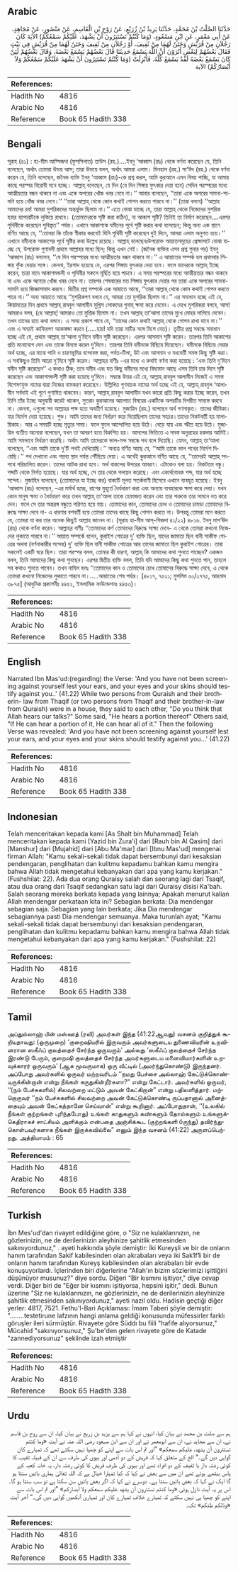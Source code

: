 ## Arabic


<div dir="rtl" lang="ar" style={{fontSize:'larger',backgroundColor:'#f8f9fa',padding:20}}>
حَدَّثَنَا الصَّلْتُ بْنُ مُحَمَّدٍ، حَدَّثَنَا يَزِيدُ بْنُ زُرَيْعٍ، عَنْ رَوْحِ بْنِ الْقَاسِمِ، عَنْ مَنْصُورٍ، عَنْ مُجَاهِدٍ، عَنْ أَبِي مَعْمَرٍ، عَنِ ابْنِ مَسْعُودٍ، ‏(‏وَمَا كُنْتُمْ تَسْتَتِرُونَ أَنْ يَشْهَدَ، عَلَيْكُمْ سَمْعُكُمْ‏)‏ الآيَةَ كَانَ رَجُلاَنِ مِنْ قُرَيْشٍ وَخَتَنٌ لَهُمَا مِنْ ثَقِيفَ، أَوْ رَجُلاَنِ مِنْ ثَقِيفَ وَخَتَنٌ لَهُمَا مِنْ قُرَيْشٍ فِي بَيْتٍ فَقَالَ بَعْضُهُمْ لِبَعْضٍ أَتُرَوْنَ أَنَّ اللَّهَ يَسْمَعُ حَدِيثَنَا قَالَ بَعْضُهُمْ يَسْمَعُ بَعْضَهُ‏.‏ وَقَالَ بَعْضُهُمْ لَئِنْ كَانَ يَسْمَعُ بَعْضَهُ لَقَدْ يَسْمَعُ كُلَّهُ‏.‏ فَأُنْزِلَتْ ‏(‏وَمَا كُنْتُمْ تَسْتَتِرُونَ أَنْ يَشْهَدَ عَلَيْكُمْ سَمْعُكُمْ وَلاَ أَبْصَارُكُمْ‏)‏ الآية
</div>
<div style={{backgroundColor:'#f8f9fa',padding:20, marginBottom: 10}}><table> <thead> <tr> <th>References:</th> <th></th> </tr> </thead> <tbody><tr><td>Hadith No</td><td>4816</td></tr><tr><td>Arabic No</td><td>4816</td></tr><tr><td>Reference</td><td>Book 65 Hadith 338</td></tr></tbody></table></div>

## Bengali


<div dir="ltr" lang="bn" style={{fontSize:'larger',backgroundColor:'#f8f9fa',padding:20}}>
সূরাহ (৪১) : হা-মীম আস্সিজদা (ফুসসিলাত) তাউস (রহ.)....ইবনু ‘আব্বাস (রাঃ) থেকে বর্ণনা করেছেন যে, তিনি বলেছেন, অর্থাৎ তোমরা উভয় আস; তারা উভয়ে বলল, অর্থাৎ আমরা এলাম। মিনহাল (রহ.) সা‘ঈদ (রহ.) থেকে বর্ণনা করেন যে, তিনি বলেছেন, জনৈক ব্যক্তি ইবনু ‘আব্বাস (রাঃ)-কে প্রশ্ন করল, আমি কুরআনে এমন বিষয় পাচ্ছি, যা আমার কাছে পরস্পর বিরোধী মনে হচ্ছে। আল্লাহ্ বলেছেন, যে দিন (যে দিন শিঙ্গায় ফুৎকার দেয়া হবে) সেদিন পরস্পরের মধ্যে আত্মীয়তার বন্ধন থাকবে না এবং একে অপরের খোঁজ খবর নেবে না।’’ আবার বলেছেন, ‘‘তারা একে অপরের সামনা-সামনি হয়ে খোঁজ খবর নেবে।’’ ‘‘তারা আল্লাহ্ থেকে কোন কথাই গোপন করতে পারবে না।’’ (তারা বলবে) ‘‘আল্লাহ আমাদের রব! আমরা মুশরিকদের অন্তর্ভুক্ত ছিলাম না।’’ এতে বোঝা যাচ্ছে যে, তারা আল্লাহ্ থেকে নিজেদের মুশরিক হবার ব্যাপারটিকে লুকিয়ে রাখবে। (তোমাদেরকে সৃষ্টি করা কঠিন), না আকাশ সৃষ্টি? তিনিই তা নির্মাণ করেছেন....এরপর পৃথিবীকে করেছেন সুবিস্তৃত’’ পর্যন্ত। এখানে আকাশকে যমীনের পূর্বে সৃষ্টি করার কথা বলেছেন; কিন্তু অন্য এক স্থানে বর্ণিত আছে যে, ‘‘তোমরা কি তাঁকে স্বীকার করবেই যিনি পৃথিবী সৃষ্টি করেছেন দুই দিনে, আমরা এলাম অনুগত হয়ে।’’ এখানে যমীনকে আকাশের পূর্বে সৃষ্টির কথা উল্লেখ রয়েছে। আল্লাহ্ বলেছেনঃউপরোক্ত আয়াতসমূহের প্রেক্ষাপটে বোঝা যাচ্ছে যে, উপরোক্ত গুণাবলী প্রথমে আল্লাহর মধ্যে ছিল; কিন্তু এখন নেই। (জনৈক ব্যক্তির এসব প্রশ্ন শুনার পর) ইবনু ‘আব্বাস (রাঃ) বললেন, ‘‘যে দিন পরস্পরের মধ্যে আত্মীয়তার বন্ধন থাকবে না।’’ এ আয়াতের সম্পর্ক হল প্রথমবার শিঙ্গায় ফুঁক দেয়ার সঙ্গে। কেননা, ইরশাদ হয়েছে যে, এরপর শিঙ্গায় ফুৎকার দেয়া হবে। ফলে যাদেরকে আল্লাহ্ ইচ্ছে করেন, তারা বাদে আকাশমন্ডলী ও পৃথিবীর সকলে মূর্ছিত হয়ে পড়বে। এ সময় পরস্পরের মধ্যে আত্মীয়তার বন্ধন থাকবে না এবং একে অন্যের খোঁজ খবর নেবে না। তারপর শেষবারের মত শিঙ্গায় ফুৎকার দেয়ার পর তারা একে অপরের সামনাসামনি হয়ে জিজ্ঞাসাবাদ করবে। দ্বিতীয় প্রশ্ন সম্পর্কে এক আয়াতে আছে, ‘‘তারা আল্লাহ্ থেকে কোন কথাই গোপন করতে পারে না।’’ অন্য আয়াতে আছে ‘‘মুশরিকগণ বলবে যে, আমরা তো মুশরিক ছিলাম না।’’ এর সমাধান হচ্ছে এই যে, কিয়ামতের দিন প্রথমে আল্লাহ্ রাববুল আলামীন মুখ্লিস লোকদের গুনাহ্ ক্ষমা করে দেবেন। এ দেখে মুশরিকরা বলবে, আস! আমরাও বলব, (হে আল্লাহ্! আমরাও তো মুশ্রিক ছিলাম না। তখন আল্লাহ্ তা‘আলা তাদের মুখে মোহর লাগিয়ে দেবেন। তখন তাদের হাত কথা বলবে। এ সময় প্রকাশ পাবে যে, ‘‘তাদের কোন কথাই আল্লাহ্ থেকে গোপন রাখা যাবে না।’’ এবং এ সময়ই কাফিরগণ আকাঙ্ক্ষা করবে (.....হায়! যদি তারা মাটির সঙ্গে মিশে যেত)। তৃতীয় প্রশ্ন সম্বন্ধে সমাধান হচ্ছে এই যে, প্রথমে আল্লাহ্ তা‘আলা দু’দিনে যমীন সৃষ্টি করেছেন। এরপর আসমান সৃষ্টি করেন। তারপর তিনি আকাশের প্রতি মনোযোগ দেন এবং তাকে বিন্যস্ত করেন দু’দিনে। তারপর তিনি যমীনকে বিছিয়ে দিয়েছেন। যমীনকে বিছিয়ে দেয়ার অর্থ হচ্ছে, এর মাঝে পানি ও চারণভূমির বন্দোবস্ত করা, পর্বত-টিলা, উট এবং আসমান ও মধ্যবর্তী সমস্ত কিছু সৃষ্টি করা। এ সবকিছুও তিনি আরো দু’দিনে সৃষ্টি করেন। আল্লাহর বাণীঃ -এর মধ্যে এ কথাই বর্ণনা করা হয়েছে : ‘এবং তিনি দু’দিনে যমীন সৃষ্টি করেছেন’’ এ কথাও ঠিক; তবে যমীন এবং যত কিছু যমীনের মধ্যে বিদ্যমান আছে এসব তিনি চার দিনে সৃষ্টি করেছেন এবং আকাশমন্ডলী সৃষ্টি করা হয়েছে দু’দিনে। সম্বন্ধে উত্তর এই যে, আল্লাহ্ রাববুল আলামীন নিজেই এ সমস্ত বিশেষণযুক্ত নামের দ্বারা নিজের নামকরণ করেছেন। উল্লিখিত গুণবাচক নামের অর্থ হচ্ছে এই যে, আল্লাহ্ রাববুল ‘আলামীন সর্বদাই এই গুণে গুণান্বিত থাকবেন। কারণ, আল্লাহ্ রাববুল আলামীন যখন কারো প্রতি কিছু করার ইচ্ছে করেন, তখন তিনি তাঁর ইচ্ছে অনুযায়ী করেই থাকেন, সুতরাং কুরআনের আলোচ্য বিষয়ের একটিকে অপরটির বিপরীত সাব্যস্ত করবে না। কেননা, এগুলো সব আল্লাহর পক্ষ হতে অবতীর্ণ হয়েছে। মুজাহিদ (রহ.) বলেছেন অর্থ গণনাকৃত। তাদের জীবিকা। যার নির্দেশ দেয়া হয়েছে। শুভ। আমি তাদের জন্য নির্ধারণ করে দিয়েছিলাম তাদের সহচর।তাদের নিকটবর্তী হয় মালায়িকাহ। আর এ সময়টি হচ্ছে মৃত্যুর সময়। ফলে ফুলে আন্দোলিত হয়ে উঠে। বেড়ে যায় এবং স্ফীত হয়ে উঠে। মুজাহিদ ব্যতীত অন্যেরা বলেছেন, যখন তা আবরণ হতে বিকশিত হয়। আমলের ভিত্তিতে এ সমস্ত অনুগ্রহের হকদার আমিই। আমি সমভাবে নির্ধারণ করেছি। অর্থাৎ আমি তাদেরকে ভাল-মন্দ সম্বন্ধে পথ বলে দিয়েছি। যেমন, আল্লাহ্ তা‘আলা বলেছেন, ‘‘এবং আমি তাকে দু’টি পথই দেখিয়েছি।’’ অন্যত্র বর্ণিত আছে যে, ‘‘আমি তাকে ভাল পথের নির্দেশ দিয়েছি।’’ পথ দেখানো এবং গন্তব্য স্থান পর্যন্ত পৌঁছিয়ে দেয়া। এ অর্থেই কুরআনে বর্ণিত আছে যে, ‘‘তাদেরই আল্লাহ্ সৎপথে পরিচালিত করেন। তাদের আটক রাখা হবে। অর্থ বাকলের উপরের আবরণ। এটাকেও বলা হয়। নিকটতম বন্ধু। শব্দটি থেকে নির্গত হয়েছে। যার অর্থ হচ্ছে, সে তার থেকে পলায়ন করেছে। এবং একার্থবোধক শব্দ, যার অর্থ হচ্ছে সন্দেহ। মুজাহিদ বলেছেন, (তোমাদের যা ইচ্ছে কর) বাক্যটি মূলত সতর্কবাণী হিসেবে এখানে ব্যবহৃত হয়েছে। ইবনু ‘আব্বাস (রাঃ) বলেছেন, -এর মর্মার্থ হচ্ছে, রাগের মুহূর্তে ধৈর্যধারণ করা এবং অন্যায় ব্যবহারকে ক্ষমা করে দেয়া। যখন কোন মানুষ ক্ষমা ও ধৈর্যধারণ করে তখন আল্লাহ্ তা‘আলা তাকে হেফাজত করেন এবং তার শত্রুকে তার সামনে নত করে দেন। ফলে সে তার অন্তরঙ্গ বন্ধুতে পরিণত হয়ে যায়। তোমাদের কান, তোমাদের চোখ ও তোমাদের চামড়া তোমাদের বিরুদ্ধে সাক্ষ্য দেবে না- এ ধারণার বশবর্তী হয়ে তোমরা তাদের কাছে কিছু গোপন করতে না। উপরন্তু তোমরা মনে করতে যে, তোমরা যা কর তার অনেক কিছুই আল্লাহ জানেন না। (সূরাহ হা-মীম আস্-সিজদা ৪১/২২) ৪৮১৬. ইবনু মাস‘ঊদ (রাঃ) থেকে বর্ণনা করেন। আল্লাহর বাণীঃ ‘‘তোমাদের কর্ণ তোমাদের বিরুদ্ধে সাক্ষ্য দেবে- এ থেকে তোমরা কখনো নিজেদের লুকাতে পারবে না।’’ আয়াত সম্পর্কে বলেন, কুরাইশ গোত্রের দু’ ব্যক্তি ছিল, যাদের জামাতা ছিল বানী সাকীফ গোত্রের অথবা (বর্ণনাকারীর সন্দেহ) দু’ ব্যক্তি ছিল বানী সাকীফ গোত্রের আর তাদের জামাতা ছিল কুরাইশ গোত্রের। তারা সকলেই একটি ঘরে ছিল। তারা পরস্পর বলল, তোমার কী ধারণা, আল্লাহ্ কি আমাদের কথা শুনতে পাচ্ছেন? একজন বলল, তিনি আমাদের কিছু কথা শুনছেন। এরপর দ্বিতীয় ব্যক্তি বলল, তিনি যদি আমাদের কিছু কথা শুনতে পান, তাহলে সব কথাও শুনতে পাবেন। তখন নাযিল হলঃ ‘‘তোমাদের কান ও তোমাদের চোখ তোমাদের বিরুদ্ধে সাক্ষ্য দেবে, এ থেকে তোমরা কখনো নিজেদের লুকাতে পারবে না।.....আয়াতের শেষ পর্যন্ত। [৪৮১৭, ৭৫২১; মুসলিম ৫০/২৭৭৫, আহমাদ ৩৮৭৫] (আধুনিক প্রকাশনীঃ ৪৪৫২, ইসলামিক ফাউন্ডেশনঃ ৪৪৫৩)।
</div>
<div style={{backgroundColor:'#f8f9fa',padding:20, marginBottom: 10}}><table> <thead> <tr> <th>References:</th> <th></th> </tr> </thead> <tbody><tr><td>Hadith No</td><td>4816</td></tr><tr><td>Arabic No</td><td>4816</td></tr><tr><td>Reference</td><td>Book 65 Hadith 338</td></tr></tbody></table></div>

## English


<div dir="ltr" lang="en" style={{fontSize:'larger',backgroundColor:'#f8f9fa',padding:20}}>
Narrated Ibn Mas'ud:(regarding) the Verse: 'And you have not been screening against yourself lest your ears, and your eyes and your skins should testify against you..' (41.22) While two persons from Quraish and their brotherin- law from Thaqif (or two persons from Thaqif and their brother-in-law from Quraish) were in a house, they said to each other, "Do you think that Allah hears our talks?" Some said, "He hears a portion thereof" Others said, "If He can hear a portion of it, He can hear all of it." Then the following Verse was revealed: 'And you have not been screening against yourself lest your ears, and your eyes and your skins should testify against you...' (41.22)
</div>
<div style={{backgroundColor:'#f8f9fa',padding:20, marginBottom: 10}}><table> <thead> <tr> <th>References:</th> <th></th> </tr> </thead> <tbody><tr><td>Hadith No</td><td>4816</td></tr><tr><td>Arabic No</td><td>4816</td></tr><tr><td>Reference</td><td>Book 65 Hadith 338</td></tr></tbody></table></div>

## Indonesian


<div dir="ltr" lang="id" style={{fontSize:'larger',backgroundColor:'#f8f9fa',padding:20}}>
Telah menceritakan kepada kami [As Shalt bin Muhammad] Telah menceritakan kepada kami [Yazid bin Zura'i] dari [Rauh bin Al Qasim] dari [Manshur] dari [Mujahid] dari [Abu Ma'mar] dari [Ibnu Mas'ud] mengenai firman Allah: "Kamu sekali-sekali tidak dapat bersembunyi dari kesaksian pendengaran, penglihatan dan kulitmu kepadamu bahkan kamu mengira bahwa Allah tidak mengetahui kebanyakan dari apa yang kamu kerjakan." (Fushshilat: 22). Ada dua orang Quraisy salah dan seorang lagi dari Tsaqif, atau dua orang dari Tsaqif sedangkan satu lagi dari Quraisy disisi Ka'bah. Salah seorang mereka berkata kepada yang lainnya; Apakah menurut kalian Allah mendengar perkataan kita ini? Sebagian berkata: Dia mendengar sebagian saja. Sebagian yang lain berkata; Jika Dia mendengar sebagiannya pasti Dia mendengar semuanya. Maka turunlah ayat; "Kamu sekali-sekali tidak dapat bersembunyi dari kesaksian pendengaran, penglihatan dan kulitmu kepadamu bahkan kamu mengira bahwa Allah tidak mengetahui kebanyakan dari apa yang kamu kerjakan." (Fushshilat: 22)
</div>
<div style={{backgroundColor:'#f8f9fa',padding:20, marginBottom: 10}}><table> <thead> <tr> <th>References:</th> <th></th> </tr> </thead> <tbody><tr><td>Hadith No</td><td>4816</td></tr><tr><td>Arabic No</td><td>4816</td></tr><tr><td>Reference</td><td>Book 65 Hadith 338</td></tr></tbody></table></div>

## Tamil


<div dir="ltr" lang="ta" style={{fontSize:'larger',backgroundColor:'#f8f9fa',padding:20}}>
அப்துல்லாஹ் பின் மஸ்ஊத் (ரலி) அவர்கள் இந்த (41:22ஆவது) வசனம் குறித்துக் கூறியதாவது: (ஒருமுறை) ‘குறைஷியரில் இருவரும் அவர்களுடைய துணைவியரின் உறவினரான ஸகீஃப் குலத்தைச் சேர்ந்த ஒருவரும்’ அல்லது ‘ஸகீஃப் குலத்தைச் சேர்ந்த இரண்டு பேரும், குறைஷி குலத்தைச் சேர்ந்த அவர்களுடைய மனைவிமார்களின் உறவுக்காரர் ஒருவரும்’ (ஆக மூவருமாக) ஒரு வீட்டில் (அமர்ந்துகொண்டு) இருந்தனர். அப்போது அவர்களில் ஒருவர் மற்றவரிடம் ‘‘நமது பேச்சை அல்லாஹ் கேட்டுக்கொண்டிருக்கின்றான் என்று நீங்கள் கருதுகின்றீர்களா?” என்று கேட்டார். அவர்களில் ஒருவர், ‘‘(நம் பேச்சுகளில்) சிலவற்றை மட்டும் அவன் கேட்கிறான்” என்று பதிலளித்தார். மற்றொருவர் ‘‘நம் பேச்சுகளில் சிலவற்றை அவன் கேட்டுக்கொண்டி ருப்பதானால் அனைத்தையும் அவன் கேட்கத்தானே செய்வான்” என்று கூறினார். அப்போதுதான், ‘‘(உலகில் நீங்கள் குற்றங்கள் புரிந்தபோது) உங்கள் காதுகளும் கண்களும் தோல்களும் உங்களுக்கெதிராகச் சாட்சியம் அளிக்கும் என்பதை அஞ்சிக்கூட (குற்றங்களி óருந்து) தவிர்ந்துகொள்பவர்களாக நீங்கள் இருக்கவில்லை” எனும் இந்த வசனம் (41:22) அருளப்பெற்றது. அத்தியாயம் : 65
</div>
<div style={{backgroundColor:'#f8f9fa',padding:20, marginBottom: 10}}><table> <thead> <tr> <th>References:</th> <th></th> </tr> </thead> <tbody><tr><td>Hadith No</td><td>4816</td></tr><tr><td>Arabic No</td><td>4816</td></tr><tr><td>Reference</td><td>Book 65 Hadith 338</td></tr></tbody></table></div>

## Turkish


<div dir="ltr" lang="tr" style={{fontSize:'larger',backgroundColor:'#f8f9fa',padding:20}}>
İbn Mes'ud'dan rivayet edildiğine göre, o "Siz ne kulaklarınızın, ne gözlerinizin, ne de derilerinizin aleyhinize şahitlik etmesinden sakınıyordunuz," . ayeti hakkında şöyle demiştir: İki Kureyşli ve bir de onların hanım tarafından Sakif kabilesinden olan akrabaları veya iki Sak1f1i bir de onların hanım tarafından Kureyş kabilesinden olan akrabaları bir evde konuşuyorlardı. İçlerinden biri diğerlerine "Allah'ın bizim sözlerimizi işittiğini düşünüyor musunuz?" diye sordu. Diğeri "Bir kısmını işitiyor," diye cevap verdi. Diğer biri de "Eğer bir kısmını işitiyorsa, hepsini işitir," dedi. Bunun üzerine "Siz ne kulaklarınızın, ne gözlerinizin, ne de derilerinizin aleyhinize şahitlik etmesinden sakınıyordunuz," ayeti nazil oldu. Hadisin geçtiği diğer yerler: 4817, 7521. Fethu'l-Bari Açıklaması: İmam Taberi şöyle demiştir: "........testetirune lafzının hangi anlama geldiği konusunda müfessirler farklı göruşler ileri sürmüştür. Rivayete göre Süddı bu fiili "hafife alıyorsunuz," Mücahid "sakınıyorsunuz," Şu'be'den gelen rivayete göre de Katade "zannediyorsunuz" şeklinde izah etmiştir
</div>
<div style={{backgroundColor:'#f8f9fa',padding:20, marginBottom: 10}}><table> <thead> <tr> <th>References:</th> <th></th> </tr> </thead> <tbody><tr><td>Hadith No</td><td>4816</td></tr><tr><td>Arabic No</td><td>4816</td></tr><tr><td>Reference</td><td>Book 65 Hadith 338</td></tr></tbody></table></div>

## Urdu


<div dir="rtl" lang="ur" style={{fontSize:'larger',backgroundColor:'#f8f9fa',padding:20}}>
ہم سے صلت بن محمد نے بیان کیا، انہوں نے کہا ہم سے یزید بن زریع نے بیان کیا، ان سے روح بن قاسم نے، ان سے مجاہد نے، ان سے ابومعمر نے اور ان سے ابن مسعود رضی اللہ عنہ نے آیت «وما كنتم تستترون أن يشهد،‏‏‏‏ عليكم سمعكم‏» ”اور تم اس بات سے اپنے کو چھپا نہیں سکتے تھے کہ تمہارے کان گواہی دیں گے۔“ الخ کے متعلق کہا کہ قریش کے دو آدمی اور بیوی کی طرف سے ان کے قبیلہ ثقیب کا کوئی رشتہ دار یا ثقیف کے دو افراد تھے اور بیوی کی طرف قریش کا کوئی رشتہ دار، یہ خانہ کعبہ کے پاس بیٹھے ہوئے تھے ان میں سے بعض نے کہا کہ کیا تمہارا خیال ہے کہ اللہ تعالیٰ ہماری باتیں سنتا ہو گا ایک نے کہا کہ بعض باتیں سنتا ہے۔ دوسرے نے کہا کہ اگر بعض باتیں سن سکتا ہے تو سب سنتا ہو گا۔ اس پر یہ آیت نازل ہوئی «وما كنتم تستترون أن يشهد عليكم سمعكم ولا أبصاركم‏» ”اور تم اس بات سے اپنے کو چھپا ہی نہیں سکتے کہ تمہارے خلاف تمہارے کان اور تمہاری آنکھیں گواہی دیں گی۔“ آخر آیت «وذلكم ظنكم‏» تک۔
</div>
<div style={{backgroundColor:'#f8f9fa',padding:20, marginBottom: 10}}><table> <thead> <tr> <th>References:</th> <th></th> </tr> </thead> <tbody><tr><td>Hadith No</td><td>4816</td></tr><tr><td>Arabic No</td><td>4816</td></tr><tr><td>Reference</td><td>Book 65 Hadith 338</td></tr></tbody></table></div>